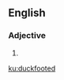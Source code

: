 ==English==

===Adjective===
{{en-adj}}

# {{alternative spelling of|duck-footed|lang=en}}

[[ku:duckfooted]]